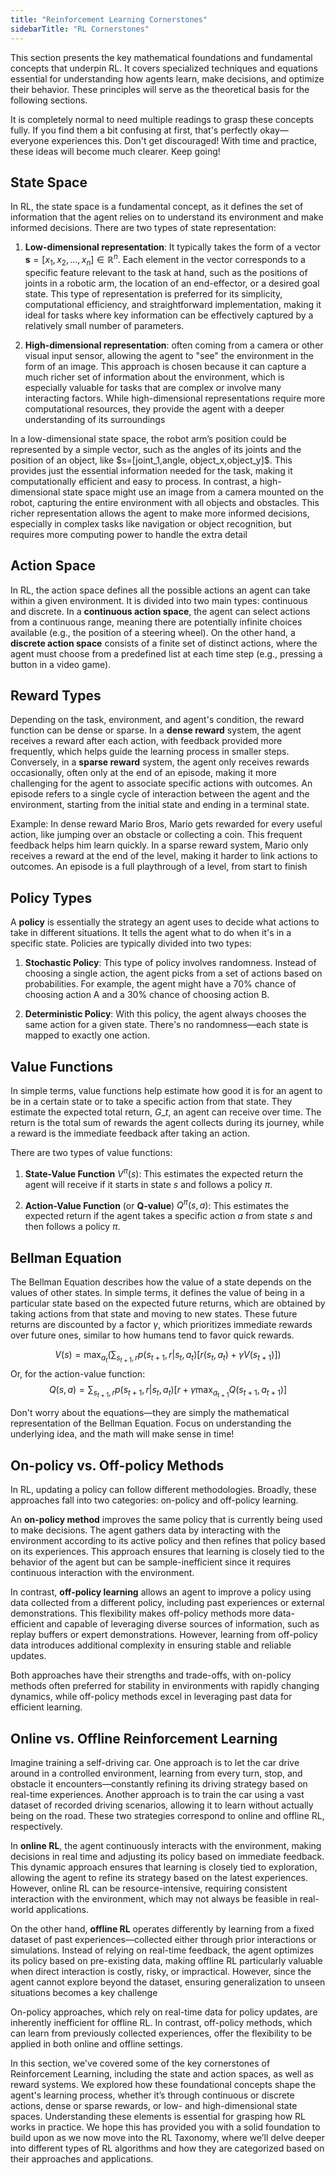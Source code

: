 ```yaml
---
title: "Reinforcement Learning Cornerstones"
sidebarTitle: "RL Cornerstones"
---
```


This section presents the key mathematical foundations and fundamental concepts that underpin RL. It covers specialized techniques and equations essential for understanding how agents learn, make decisions, and optimize their behavior. These principles will serve as the theoretical basis for the following sections.

<Tip>
  It is completely normal to need multiple readings to grasp these concepts fully. If you find them a bit confusing at first, that's perfectly okay—everyone experiences this. Don't get discouraged! With time and practice, these ideas will become much clearer. Keep going!
</Tip>


## <Icon icon="brain-circuit" />  State Space

In RL, the state space is a fundamental concept, as it defines the set of information that the agent relies on to understand its environment and make informed decisions. There are two types of state representation:

1. **Low-dimensional representation**: It typically takes the form of a vector $\mathbf{s} = [x_1, x_2, \dots, x_n] \in \mathbb{R}^n$. Each element in the vector corresponds to a specific feature relevant to the task at hand, such as the positions of joints in a robotic arm, the location of an end-effector, or a desired goal state. This type of representation is preferred for its simplicity, computational efficiency, and straightforward implementation, making it ideal for tasks where key information can be effectively captured by a relatively small number of parameters.
   
2. **High-dimensional representation**: often coming from a camera or other visual input sensor, allowing the agent to "see" the environment in the form of an image. This approach is chosen because it can capture a much richer set of information about the environment, which is especially valuable for tasks that are complex or involve many interacting factors. While high-dimensional representations require more computational resources, they provide the agent with a deeper understanding of its surroundings


<Accordion title="Example">
  In a low-dimensional state space, the robot arm’s position could be represented by a simple vector, such as the angles of its joints and the position of an object, like $s=[joint_1,angle, object_x,object_y]$. This provides just the essential information needed for the task, making it computationally efficient and easy to process. In contrast, a high-dimensional state space might use an image from a camera mounted on the robot, capturing the entire environment with all objects and obstacles. This richer representation allows the agent to make more informed decisions, especially in complex tasks like navigation or object recognition, but requires more computing power to handle the extra detail
</Accordion>



## <Icon icon="brain-circuit" />  Action Space

In RL, the action space defines all the possible actions an agent can take within a given environment. It is divided into two main types: continuous and discrete. In a **continuous action space**, the agent can select actions from a continuous range, meaning there are potentially infinite choices available (e.g., the position of a steering wheel). On the other hand, a **discrete action space** consists of a finite set of distinct actions, where the agent must choose from a predefined list at each time step (e.g., pressing a button in a video game).

## <Icon icon="brain-circuit" />  Reward Types
Depending on the task, environment, and agent's condition, the reward function can be dense or sparse. In a **dense reward** system, the agent receives a reward after each action, with feedback provided more frequently, which helps guide the learning process in smaller steps. Conversely, in a **sparse reward** system, the agent only receives rewards occasionally, often only at the end of an episode, making it more challenging for the agent to associate specific actions with outcomes. An episode refers to a single cycle of interaction between the agent and the environment, starting from the initial state and ending in a terminal state.


<Accordion title="Reward Example">
  Example: In dense reward Mario Bros, Mario gets rewarded for every useful action, like jumping over an obstacle or collecting a coin. This frequent feedback helps him learn quickly. In a sparse reward system, Mario only receives a reward at the end of the level, making it harder to link actions to outcomes. An episode is a full playthrough of a level, from start to finish
</Accordion>


## <Icon icon="brain-circuit" />  Policy Types

A **policy** is essentially the strategy an agent uses to decide what actions to take in different situations. It tells the agent what to do when it's in a specific state. Policies are typically divided into two types:

1. **Stochastic Policy**: This type of policy involves randomness. Instead of choosing a single action, the agent picks from a set of actions based on probabilities. For example, the agent might have a 70% chance of choosing action A and a 30% chance of choosing action B.

2. **Deterministic Policy**: With this policy, the agent always chooses the same action for a given state. There's no randomness—each state is mapped to exactly one action.

## <Icon icon="brain-circuit" /> Value Functions

In simple terms, value functions help estimate how good it is for an agent to be in a certain state or to take a specific action from that state. They estimate the expected total return, $G\_t$​, an agent can receive over time. The return is the total sum of rewards the agent collects during its journey, while a reward is the immediate feedback after taking an action.

There are two types of value functions:

1. **State-Value Function** $V^{\pi}(s)$​: This estimates the expected return the agent will receive if it starts in state $s$ and follows a policy  $\pi$.

2. **Action-Value Function** (or **Q-value**) $Q^{\pi}(s, a)$​: This estimates the expected return if the agent takes a specific action $a$ from state $s$ and then follows a policy $\pi$.


## <Icon icon="brain-circuit" /> Bellman Equation

The Bellman Equation describes how the value of a state depends on the values of other states. In simple terms, it defines the value of being in a particular state based on the expected future returns, which are obtained by taking actions from that state and moving to new states. These future returns are discounted by a factor $\gamma$,  which prioritizes immediate rewards over future ones, similar to how humans tend to favor quick rewards.

$$
V(s) = \max_{a_t} \left( \sum_{s_{t+1}, r} p(s_{t+1}, r|s_t, a_t) [r(s_t, a_t) + \gamma V(s_{t+1})] \right)
$$
Or, for the action-value function:
$$
 Q(s, a) = \sum_{s_{t+1}, r} p(s_{t+1}, r|s_t, a_t) [r + \gamma \max_{a_{t+1}} Q(s_{t+1}, a_{t+1})]
$$

<Tip>
    Don't worry about the equations—they are simply the mathematical representation of the Bellman Equation. Focus on understanding the underlying idea, and the math will make sense in time!
</Tip>

## <Icon icon="brain-circuit" /> On-policy vs. Off-policy Methods

In RL, updating a policy can follow different methodologies. Broadly, these approaches fall into two categories: on-policy and off-policy learning.

An **on-policy method** improves the same policy that is currently being used to make decisions. The agent gathers data by interacting with the environment according to its active policy and then refines that policy based on its experiences. This approach ensures that learning is closely tied to the behavior of the agent but can be sample-inefficient since it requires continuous interaction with the environment.

In contrast, **off-policy learning** allows an agent to improve a policy using data collected from a different policy, including past experiences or external demonstrations. This flexibility makes off-policy methods more data-efficient and capable of leveraging diverse sources of information, such as replay buffers or expert demonstrations. However, learning from off-policy data introduces additional complexity in ensuring stable and reliable updates.

Both approaches have their strengths and trade-offs, with on-policy methods often preferred for stability in environments with rapidly changing dynamics, while off-policy methods excel in leveraging past data for efficient learning.


## <Icon icon="brain-circuit" /> Online vs. Offline Reinforcement Learning

Imagine training a self-driving car. One approach is to let the car drive around in a controlled environment, learning from every turn, stop, and obstacle it encounters—constantly refining its driving strategy based on real-time experiences. Another approach is to train the car using a vast dataset of recorded driving scenarios, allowing it to learn without actually being on the road. These two strategies correspond to online and offline RL, respectively.

In **online RL**, the agent continuously interacts with the environment, making decisions in real time and adjusting its policy based on immediate feedback. This dynamic approach ensures that learning is closely tied to exploration, allowing the agent to refine its strategy based on the latest experiences. However, online RL can be resource-intensive, requiring consistent interaction with the environment, which may not always be feasible in real-world applications.


On the other hand, **offline RL** operates differently by learning from a fixed dataset of past experiences—collected either through prior interactions or simulations. Instead of relying on real-time feedback, the agent optimizes its policy based on pre-existing data, making offline RL particularly valuable when direct interaction is costly, risky, or impractical. However, since the agent cannot explore beyond the dataset, ensuring generalization to unseen situations becomes a key challenge


<Tip>
On-policy approaches, which rely on real-time data for policy updates, are inherently inefficient for offline RL. In contrast, off-policy methods, which can learn from previously collected experiences, offer the flexibility to be applied in both online and offline settings.
</Tip>



In this section, we've covered some of the key cornerstones of Reinforcement Learning, including the state and action spaces, as well as reward systems. We explored how these foundational concepts shape the agent's learning process, whether it’s through continuous or discrete actions, dense or sparse rewards, or low- and high-dimensional state spaces. Understanding these elements is essential for grasping how RL works in practice. We hope this has provided you with a solid foundation to build upon as we now move into the RL Taxonomy, where we’ll delve deeper into different types of RL algorithms and how they are categorized based on their approaches and applications.
